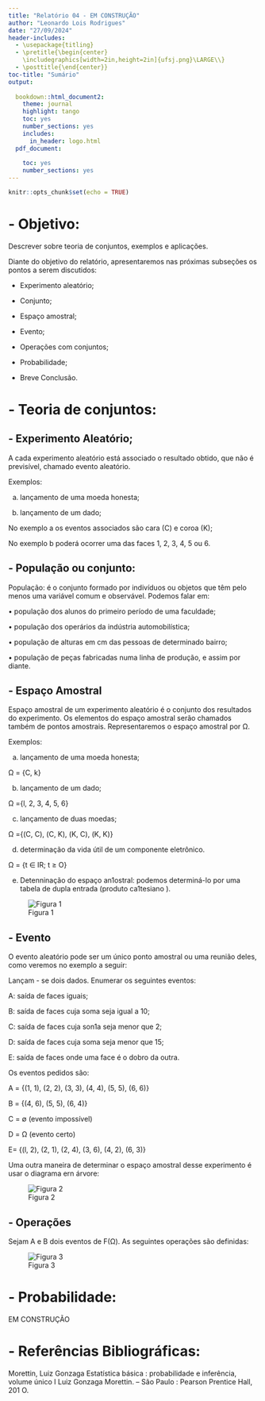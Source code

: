 ```yaml
---
title: "Relatório 04 - EM CONSTRUÇÃO"
author: "Leonardo Lois Rodrigues"
date: "27/09/2024"
header-includes:
  - \usepackage{titling}
  - \pretitle{\begin{center}
    \includegraphics[width=2in,height=2in]{ufsj.png}\LARGE\\}
  - \posttitle{\end{center}}
toc-title: "Sumário"
output:
  
  bookdown::html_document2: 
    theme: journal
    highlight: tango
    toc: yes
    number_sections: yes
    includes:
      in_header: logo.html
  pdf_document:
    
    toc: yes
    number_sections: yes
---
```


```r
knitr::opts_chunk$set(echo = TRUE)
```

# - Objetivo:

Descrever sobre teoria de conjuntos, exemplos e aplicações.

Diante do objetivo do relatório, apresentaremos nas próximas subseções os pontos a serem discutidos:

- Experimento aleatório;

- Conjunto;

- Espaço amostral;

- Evento;

- Operações com conjuntos;

- Probabilidade;

- Breve Conclusão.

# - Teoria de conjuntos:

## -  Experimento Aleatório;

A cada experimento aleatório está associado o resultado obtido, que não é previsível, chamado evento aleatório.

Exemplos:

a) lançamento de uma moeda honesta; 

b) lançamento de um dado; 

No exemplo a os eventos associados são cara (C) e coroa (K); 

No exemplo b poderá ocorrer uma das faces 1, 2, 3, 4, 5 ou 6.


## - População ou conjunto:

População: é o conjunto formado por indivíduos ou objetos que têm pelo menos uma 
variável comum e observável. Podemos falar em: 

• população dos alunos do primeiro período de uma faculdade; 

• população dos operários da indústria automobilística; 

• população de alturas em cm das pessoas de determinado bairro; 

• população de peças fabricadas numa linha de produção, e assim por diante.

## - Espaço Amostral

Espaço amostral de um experimento aleatório é o conjunto dos resultados do experimento. Os elementos do espaço amostral serão chamados também de pontos amostrais. 
Representaremos o espaço amostral por Ω. 

Exemplos:

a) lançamento de uma moeda honesta; 

Ω = {C, k} 

b) lançamento de um dado;

Ω ={l, 2, 3, 4, 5, 6} 

c) lançamento de duas moedas; 

Ω ={(C, C), (C, K), (K, C), (K, K)} 

d) determinação da vida útil de um componente eletrônico. 

Ω = {t ∈ IR; t ≥ O} 

e) Detenninação do espaço an1ostral: podemos determiná-lo por uma tabela de dupla 
entrada (produto ca1tesiano ). 

![Figura 1](tabela1.png)


## - Evento

O evento aleatório pode ser um único ponto amostral ou uma reunião deles, como 
veremos no exemplo a seguir: 

Lançam - se dois dados. Enumerar os seguintes eventos: 

A: saída de faces iguais; 

B: saída de faces cuja soma seja igual a 10; 

C: saída de faces cuja son1a seja menor que 2;

D: saída de faces cuja soma seja menor que 15; 

E: saída de faces onde uma face é o dobro da outra. 

Os eventos pedidos são: 

A = {(1, 1), (2, 2), (3, 3), (4, 4), (5, 5), (6, 6)} 

B = {(4, 6), (5, 5), (6, 4)} 

C = ∅ (evento impossível) 

D = Ω (evento certo) 

E= {(l, 2), (2, 1), (2, 4), (3, 6), (4, 2), (6, 3)}

Uma outra maneira de determinar o espaço amostral desse experimento é usar o 
diagrama ern árvore:

![Figura 2](tabela2.png)


## - Operações

Sejam A e B dois eventos de F(Ω). 
As seguintes operações são definidas: 

![Figura 3](tabela3.png)


# - Probabilidade:

EM CONSTRUÇÃO

# - Referências Bibliográficas:

Morettin, Luiz Gonzaga 
Estatística básica : probabilidade e inferência, 
volume único I Luiz Gonzaga Morettin. -- São Paulo : 
Pearson Prentice Hall, 201 O.





